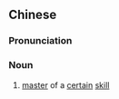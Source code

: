==Chinese==
{{zh-forms|s=圣手}}

===Pronunciation===
{{zh-pron
|m=shèngshǒu
|c=sing3 sau2
|mn=qz,xm,zz:sèng-chhiú
|cat=n
}}

===Noun===
{{zh-noun}}

# [[master]] of a [[certain]] [[skill]]